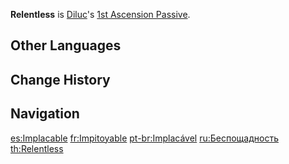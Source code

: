 {{Talent Infobox
|image         = Talent Relentless.png
|character     = Diluc
|type          = 1st Ascension Passive
|info          = Diluc's [[Tempered Sword|Charged Attack]] Stamina Cost is decreased by 50%, and its [[duration]] is increased by 3s.
|utility1      = Stamina
|utility2      = Charged Attack
|utility3      = Duration Increase
}}
'''Relentless''' is [[Diluc]]'s [[1st Ascension Passive]].

==Other Languages==
{{Other Languages
|en      = Relentless
|zhs     = 永不休止
|zhs_rm  = Yǒng bù xiūzhǐ
|zht     = 永不休止
|zht_rm  = Yǒng bù xiūzhǐ
|zh_tl   = Never Stop
|ja      = ノンストップ
|ja_rm   = Nonsutoppu
|ja_tl   = Nonstop
|ko      = 끊임없는 정진
|ko_rm   = kkeun'im'eopneun Jeongjin
|ko_tl   = Endless Devotion
|es      = Implacable
|es_tl   = Relentless
|fr      = Impitoyable
|fr_tl   = Ruthless
|ru      = Беспощадность
|ru_tl   = Ruthlessness
|th      = Relentless
|vi      = Không Bỏ Cuộc
|vi_tl   = Never Giving Up
|de      = Ruhelos
|de_tl   = Restless
|id      = Relentless
|pt      = Implacável
|pt_tl   = 
}}

==Change History==
{{Change History|1.0}}
{{Clr}}

==Navigation==
{{Talent Navbox|Diluc}}

[[es:Implacable]]
[[fr:Impitoyable]]
[[pt-br:Implacável]]
[[ru:Беспощадность]]
[[th:Relentless]]